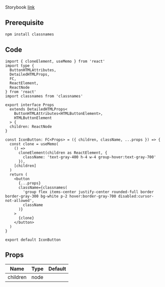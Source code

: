 
Storybook [link](https://components.kidow.me/?path=/story/inputs--icon-button)

## Prerequisite

```bash npm2yarn
npm install classnames
```

## Code

```tsx title="components/IconButton/index.tsx"
import { cloneElement, useMemo } from 'react'
import type {
  ButtonHTMLAttributes,
  DetailedHTMLProps,
  FC,
  ReactElement,
  ReactNode
} from 'react'
import classnames from 'classnames'

export interface Props
  extends DetailedHTMLProps<
    ButtonHTMLAttributes<HTMLButtonElement>,
    HTMLButtonElement
  > {
  children: ReactNode
}

const IconButton: FC<Props> = ({ children, className, ...props }) => {
  const clone = useMemo(
    () =>
      cloneElement(children as ReactElement, {
        className: 'text-gray-400 h-4 w-4 group-hover:text-gray-700'
      }),
    [children]
  )
  return (
    <button
      {...props}
      className={classnames(
        'group flex items-center justify-center rounded-full border border-gray-300 bg-white p-2 hover:border-gray-700 disabled:cursor-not-allowed',
        className
      )}
    >
      {clone}
    </button>
  )
}

export default IconButton
```

## Props

| Name                 | Type | Default |
| -------------------- | ---- | ------- |
| children<Required /> | node |         |

